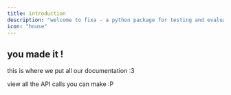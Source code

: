```yaml
---
title: introduction
description: "welcome to fixa - a python package for testing and evaluating AI voice agents"
icon: "house"
---
```


## you made it !

this is where we put all our documentation :3

<Card title="fixa observe API reference" icon="code" href="/api-reference">
  view all the API calls you can make :P
</Card>
